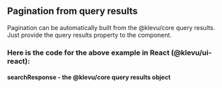 
<Meta title="Atoms/Pagination/Examples/Pagination From Results" />

## Pagination from query results

Pagination can be automatically built from the @klevu/core query results. Just provide the query results property to the component.

<Canvas of={Stories.PaginationFromResults} />

### Here is the code for the above example in React (@klevu/ui-react):

#### searchResponse - the @klevu/core query results object

```jsx
import React from "react"
import { KlevuPagination } from "@klevu/ui-react"

const MyComp = () => {
  return <KlevuPagination queryResult={searchResponse.queryResults?.[0]}></KlevuPagination>
}
```
